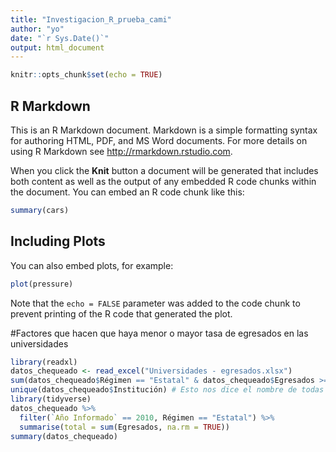```yaml
---
title: "Investigacion_R_prueba_cami"
author: "yo"
date: "`r Sys.Date()`"
output: html_document
---
```


```r
knitr::opts_chunk$set(echo = TRUE)
```

## R Markdown

This is an R Markdown document. Markdown is a simple formatting syntax for authoring HTML, PDF, and MS Word documents. For more details on using R Markdown see <http://rmarkdown.rstudio.com>.

When you click the **Knit** button a document will be generated that includes both content as well as the output of any embedded R code chunks within the document. You can embed an R code chunk like this:

```r
summary(cars)
```

## Including Plots

You can also embed plots, for example:

```r
plot(pressure)
```

Note that the `echo = FALSE` parameter was added to the code chunk to prevent printing of the R code that generated the plot.

#Factores que hacen que haya menor o mayor tasa de egresados en las universidades

```r
library(readxl)
datos_chequeado <- read_excel("Universidades - egresados.xlsx")
sum(datos_chequeado$Régimen == "Estatal" & datos_chequeado$Egresados >= 1)
unique(datos_chequeado$Institución) # Esto nos dice el nombre de todas las universidades que hay
library(tidyverse)
datos_chequeado %>%
  filter(`Año Informado` == 2010, Régimen == "Estatal") %>%
  summarise(total = sum(Egresados, na.rm = TRUE))
summary(datos_chequeado) 
```











